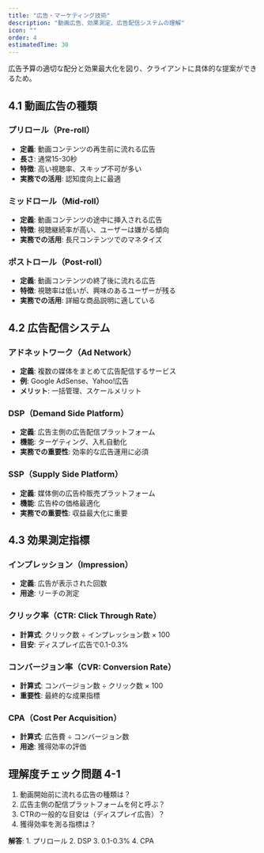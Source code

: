 ```yaml
---
title: "広告・マーケティング技術"
description: "動画広告、効果測定、広告配信システムの理解"
icon: ""
order: 4
estimatedTime: 30
---
```


<WhyNeeded>
広告予算の適切な配分と効果最大化を図り、クライアントに具体的な提案ができるため。
</WhyNeeded>

## 4.1 動画広告の種類

### プリロール（Pre-roll）

- **定義**: 動画コンテンツの再生前に流れる広告
- **長さ**: 通常15-30秒
- **特徴**: 高い視聴率、スキップ不可が多い
- **実務での活用**: 認知度向上に最適

### ミッドロール（Mid-roll）

- **定義**: 動画コンテンツの途中に挿入される広告
- **特徴**: 視聴継続率が高い、ユーザーは嫌がる傾向
- **実務での活用**: 長尺コンテンツでのマネタイズ

### ポストロール（Post-roll）

- **定義**: 動画コンテンツの終了後に流れる広告
- **特徴**: 視聴率は低いが、興味のあるユーザーが残る
- **実務での活用**: 詳細な商品説明に適している

## 4.2 広告配信システム

### アドネットワーク（Ad Network）

- **定義**: 複数の媒体をまとめて広告配信するサービス
- **例**: Google AdSense、Yahoo!広告
- **メリット**: 一括管理、スケールメリット

### DSP（Demand Side Platform）

- **定義**: 広告主側の広告配信プラットフォーム
- **機能**: ターゲティング、入札自動化
- **実務での重要性**: 効率的な広告運用に必須

### SSP（Supply Side Platform）

- **定義**: 媒体側の広告枠販売プラットフォーム
- **機能**: 広告枠の価格最適化
- **実務での重要性**: 収益最大化に重要

## 4.3 効果測定指標

### インプレッション（Impression）

- **定義**: 広告が表示された回数
- **用途**: リーチの測定

### クリック率（CTR: Click Through Rate）

- **計算式**: クリック数 ÷ インプレッション数 × 100
- **目安**: ディスプレイ広告で0.1-0.3%

### コンバージョン率（CVR: Conversion Rate）

- **計算式**: コンバージョン数 ÷ クリック数 × 100
- **重要性**: 最終的な成果指標

### CPA（Cost Per Acquisition）

- **計算式**: 広告費 ÷ コンバージョン数
- **用途**: 獲得効率の評価

## 理解度チェック問題 4-1

1. 動画開始前に流れる広告の種類は？
2. 広告主側の配信プラットフォームを何と呼ぶ？
3. CTRの一般的な目安は（ディスプレイ広告）？
4. 獲得効率を測る指標は？

**解答**: 1. プリロール 2. DSP 3. 0.1-0.3% 4. CPA
